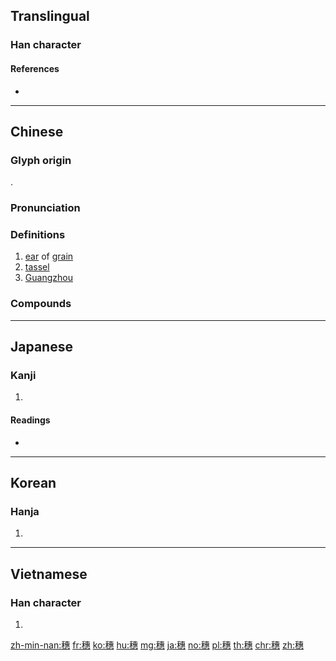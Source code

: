 {{character info/new}}
{{also|穂}}
==Translingual==

===Han character===
{{Han char|rn=115|rad=禾|as=12|sn=17|four=25933|canj=HDJIP}}

====References====
* {{Han ref|kx=0860.190|dkj=25298|dj=1286.220|hdz=42631.120|uh=7A57|ud=31319|bh=C14A|bd=49482}}

----

==Chinese==
{{zh-forms}}

===Glyph origin===
{{Han etym}}
{{Han compound|禾|惠|ls=psc|c1=s|c2=p}}.

===Pronunciation===
{{zh-pron
|m=suì
|c=seoi6
|h=pfs=
|md=
|mn=sūi
|w=
|mc=y
|oc=y
|cat=n,pn
}}

===Definitions===
{{zh-hanzi}}

# [[ear]] of [[grain]]
# [[tassel]]
# [[Guangzhou]]

===Compounds===
{{zh-der|一禾九穗|一穗三秀|吐穗|孕穗|抽穗|拾穗|接穗|果穗|煙穗|燭穗|瑞穗鄉|盈車嘉穗|稻穗|穗兒|穗子|穗狀花序|穗軸|穗選|糠穗|肉穗花序|辮穗頭|麥穗|麥穗兩歧|黑穗病}}

----

==Japanese==

===Kanji===
{{ja-kanji|grade=|rs=禾12}}

# {{defn|lang=ja|sort=禾12}}

====Readings====
* {{ja-readings|on=[[すい]] (sui)|kun=[[ほ]] (ho)|nanori=}}

----

==Korean==

===Hanja===
{{ko-hanja|hangeul=수|eumhun=|rv=su|mr=su|y=swu}}

# {{defn|lang=ko|sort=禾12}}

----

==Vietnamese==

===Han character===
{{vi-hantu|[[tuệ]]|rs=禾12}}

# {{defn|lang=vi|sort=禾12}}

[[zh-min-nan:穗]]
[[fr:穗]]
[[ko:穗]]
[[hu:穗]]
[[mg:穗]]
[[ja:穗]]
[[no:穗]]
[[pl:穗]]
[[th:穗]]
[[chr:穗]]
[[zh:穗]]